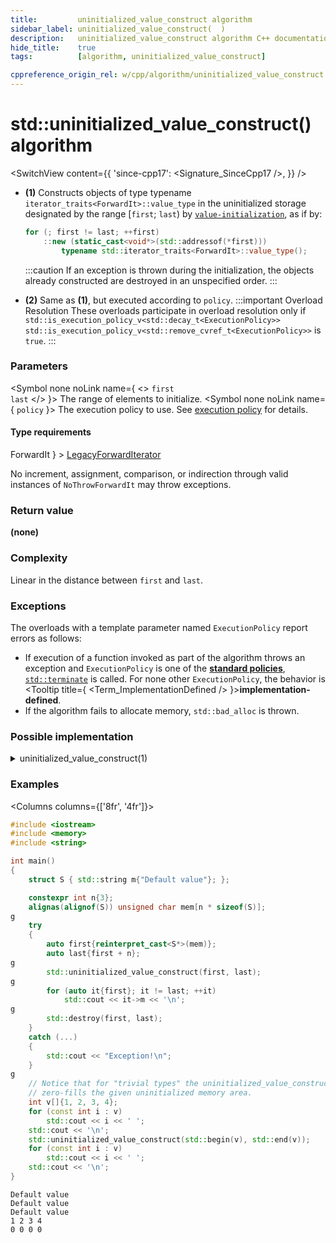```yaml
---
title:         uninitialized_value_construct algorithm
sidebar_label: uninitialized_value_construct(  )
description:   uninitialized_value_construct algorithm C++ documentation
hide_title:    true
tags:          [algorithm, uninitialized_value_construct]

cppreference_origin_rel: w/cpp/algorithm/uninitialized_value_construct
---
```



<!-- Terms -->

<!----------------- Codes ---------------------->


# std::uninitialized_value_construct() algorithm

<SwitchView content={{
  'since-cpp17': <Signature_SinceCpp17 />,
}} />

- **(1)** Constructs objects of type typename `iterator_traits<ForwardIt>::value_type` in the uninitialized storage
  designated by the range [`first`; `last`) by [`value-initialization`](#), as if by:
  ```cpp
  for (; first != last; ++first)
      ::new (static_cast<void*>(std::addressof(*first)))
          typename std::iterator_traits<ForwardIt>::value_type();
  ```
  :::caution
  If an exception is thrown during the initialization, the objects already constructed are destroyed in an unspecified order.
  :::

 - **(2)** Same as **(1)**, but executed according to `policy`.
  :::important Overload Resolution
  These overloads participate in overload resolution only if
  <Until v='cpp20'> <code>std::is_execution_policy_v&lt;std::decay_t&lt;ExecutionPolicy&gt;&gt;</code> </Until> <Since v='cpp20'> <code>std::is_execution_policy_v&lt;std::remove_cvref_t&lt;ExecutionPolicy&gt;&gt;</code> </Since> is <code>true</code>.
  :::

### Parameters

<SymbolTable>

  <Symbol none noLink name={ <> <code>first</code> <br/> <code>last</code> </> }>
    The range of elements to initialize.
  </Symbol>
  <Symbol none noLink name={ <code>policy</code> }>
    The execution policy to use. See <a href="">execution policy</a> for details.
  </Symbol>

</SymbolTable>

#### Type requirements

<SymbolTable>
  <Symbol none noLink name={ <code>ForwardIt</code> } >
    <a href="/docs/named_req/LegacyForwardIterator">LegacyForwardIterator</a>
  </Symbol>
</SymbolTable>

No increment, assignment, comparison, or indirection through valid instances of `NoThrowForwardIt` may throw exceptions.

### Return value

**(none)**

### Complexity

Linear in the distance between `first` and `last`.

### Exceptions

The overloads with a template parameter named `ExecutionPolicy` report errors as follows:
- If execution of a function invoked as part of the algorithm throws an exception and `ExecutionPolicy` is one of the [**standard policies**](#), [`std::terminate`](#) is called.
	For none other `ExecutionPolicy`, the behavior is <Tooltip title={ <Term_ImplementationDefined /> }>**implementation-defined**</Tooltip>.
- If the algorithm fails to allocate memory, `std::bad_alloc` is thrown.

### Possible implementation

<details>
<summary>uninitialized_value_construct(1)</summary>

```cpp

template<class ForwardIt>
void uninitialized_value_construct(ForwardIt first, ForwardIt last)
{
    using Value = typename std::iterator_traits<ForwardIt>::value_type;
    ForwardIt current = first;
    try
    {
        for (; current != last; ++current)
            ::new (const_cast<void*>(static_cast<const volatile void*>(
                std::addressof(*current)))) Value();
    }
    catch (...)
    {
        std::destroy(first, current);
        throw;
    }
}
```

</details>

### Examples

<Columns columns={['8fr', '4fr']}>
<div>

```cpp title='Main.cpp' showLineNumbers
#include <iostream>
#include <memory>
#include <string>

int main()
{
    struct S { std::string m{"Default value"}; };

    constexpr int n{3};
    alignas(alignof(S)) unsigned char mem[n * sizeof(S)];
g
    try
    {
        auto first{reinterpret_cast<S*>(mem)};
        auto last{first + n};
g
        std::uninitialized_value_construct(first, last);
g
        for (auto it{first}; it != last; ++it)
            std::cout << it->m << '\n';
g
        std::destroy(first, last);
    }
    catch (...)
    {
        std::cout << "Exception!\n";
    }
g
    // Notice that for "trivial types" the uninitialized_value_construct
    // zero-fills the given uninitialized memory area.
    int v[]{1, 2, 3, 4};
    for (const int i : v)
        std::cout << i << ' ';
    std::cout << '\n';
    std::uninitialized_value_construct(std::begin(v), std::end(v));
    for (const int i : v)
        std::cout << i << ' ';
    std::cout << '\n';
}
```

</div>
<div>

```plaintext title="Output"
Default value
Default value
Default value
1 2 3 4
0 0 0 0
```

</div>
</Columns>
